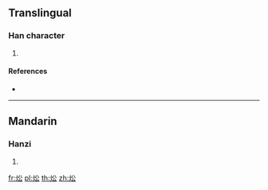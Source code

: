 {{character info/new}}
==Translingual==

===Han character===
{{Han char|rn=86|rad=火|as=04|sn=8|four=98832|canj=FCI|ids=⿰火公}}

# {{defn|Han|sort=火04}}

====References====
* {{Han ref|kx=0666.280|dkj=18892|dj=1076.050|hdz=32192.110|uh=7082|ud=28802|bh=CD58|bd=52568}}

----

==Mandarin==

===Hanzi===
{{cmn-hanzi|pin=[[zhōng]] ([[zhong1]])|wg=chung<sup>1</sup>}}

# {{defn|lang=cmn|sort=火04}}

[[fr:炂]]
[[pl:炂]]
[[th:炂]]
[[zh:炂]]
